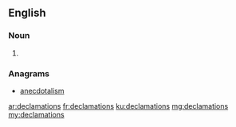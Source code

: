 ==English==

===Noun===
{{head|en}}

# {{plural of|declamation}}

===Anagrams===
* [[anecdotalism#English|anecdotalism]]

[[ar:declamations]]
[[fr:declamations]]
[[ku:declamations]]
[[mg:declamations]]
[[my:declamations]]